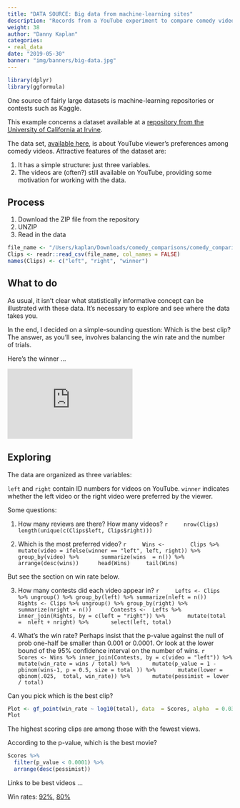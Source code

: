```yaml
---
title: "DATA SOURCE: Big data from machine-learning sites"
description: "Records from a YouTube experiment to compare comedy videos"
weight: 38
author: "Danny Kaplan"
categories:
- real_data
date: "2019-05-30"
banner: "img/banners/big-data.jpg"
---
```


```r
library(dplyr)
library(ggformula)
```

One source of fairly large datasets  is machine-learning repositories or  contests such as  Kaggle.

This example concerns a dataset available at a [repository from the University of California at Irvine](https://archive.ics.uci.edu/ml/datasets.php).

The data set, [available here](https://archive.ics.uci.edu/ml/datasets/YouTube+Comedy+Slam+Preference+Data#), is about YouTube viewer's preferences among comedy videos. Attractive features of the dataset are:

1. It has a simple structure: just three variables.
2. The videos are (often?) still available on YouTube, providing some motivation for working with the data.

## Process

1. Download the ZIP file from the repository
2. UNZIP
3. Read in  the data

```r
file_name <- "/Users/kaplan/Downloads/comedy_comparisons/comedy_comparisons.train"
Clips <- readr::read_csv(file_name, col_names = FALSE)
names(Clips) <- c("left", "right", "winner")
```

## What to do

As usual, it isn't clear what statistically informative concept can be illustrated with these data. It's necessary to explore and see where the data takes you.

In the end, I decided on  a simple-sounding question: Which is the best clip?  The answer, as you'll see, involves balancing the win rate and the number of trials.

Here's the winner ...

<iframe width="280" height="157" src="https://www.youtube.com/embed/HE7cxOa9pXg" frameborder="0" allow="accelerometer; autoplay; encrypted-media; gyroscope; picture-in-picture" allowfullscreen></iframe>

## Exploring

The data are organized as three variables:

`left` and `right` contain ID numbers for videos on YouTube.  `winner` indicates whether the left video or the right video were preferred by the viewer.

Some questions:

1. How many reviews are there? How many videos?
    ```r
    nrow(Clips)
    length(unique(c(Clips$left, Clips$right)))
    ```

2. Which is the most preferred video?
    ```r
    Wins <- 
      Clips %>%
      mutate(video = ifelse(winner == "left", left, right)) %>%
      group_by(video) %>%
      summarize(wins  = n()) %>%
      arrange(desc(wins)) 
    head(Wins)
    tail(Wins)
    ```

But see the  section on win rate below.

3. How many contests did each video appear in?
    ```r
    Lefts <- Clips %>% ungroup() %>% group_by(left) %>% summarize(nleft = n())
    Rights <- Clips %>% ungroup() %>% group_by(right) %>% summarize(nright = n()) 
    Contests <-  Lefts %>%
      inner_join(Rights, by = c(left = "right")) %>%
      mutate(total  =  nleft + nright) %>%
      select(left, total)
```

4. What's the win rate? Perhaps  insist that the p-value  against  the null of prob one-half be smaller than 0.001 or 0.0001. Or look at the lower bound of the 95% confidence interval on the number of wins.
    ```r
    Scores <- Wins %>% inner_join(Contests, by = c(video = "left")) %>%
      mutate(win_rate = wins / total) %>%
      mutate(p_value = 1 - pbinom(wins-1, p = 0.5, size = total )) %>%
      mutate(lower = qbinom(.025,  total, win_rate)) %>%
      mutate(pessimist = lower / total)
    ```
      
Can you pick which is the best clip?      
```r
Plot <- gf_point(win_rate ~ log10(total), data  = Scores, alpha  = 0.03)
Plot
```

The highest scoring clips are among those with the fewest views.


According to the  p-value, which is the best movie?

```r
Scores %>%  
  filter(p_value < 0.0001) %>%
  arrange(desc(pessimist))
```

Links to be best videos ...

Win rates: [92%](https://www.youtube.com/watch?v=HE7cxOa9pXg), [80%](https://www.youtube.com/watch?v=hED4Tz1JM50)

